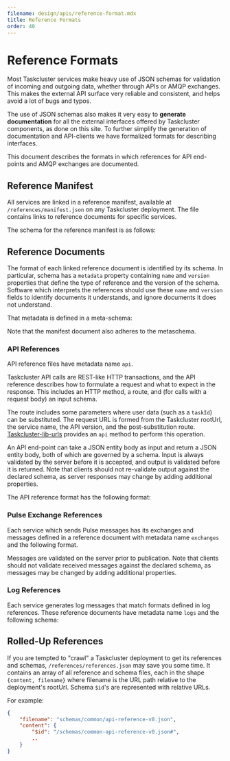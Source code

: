 ```yaml
---
filename: design/apis/reference-format.mdx
title: Reference Formats
order: 40
---
```


# Reference Formats

Most Taskcluster services make heavy use of JSON schemas for validation of
incoming and outgoing data, whether through APIs or AMQP exchanges. This makes
the external API surface very reliable and consistent, and helps avoid a lot of
bugs and typos.

The use of JSON schemas also makes it very easy to **generate documentation**
for all the external interfaces offered by Taskcluster components, as done on
this site. To further simplify the generation of documentation and API-clients
we have formalized formats for describing interfaces.

This document describes the formats in which references for API end-points and
AMQP exchanges are documented. 

## Reference Manifest

All services are linked in a reference manifest, available at `/references/manifest.json` on any Taskcluster deployment.
The file contains links to reference documents for specific services.

The schema for the reference manifest is as follows:

<SchemaTable schema="/schemas/common/manifest-v3.json#" />

## Reference Documents

The format of each linked reference document is identified by its schema.
In particular, schema has a `metadata` property containing `name` and `version` properties that define the type of reference and the version of the schema.
Software which interprets the references should use these `name` and `version` fields to identify documents it understands, and ignore documents it does not understand.

That metadata is defined in a meta-schema:

<SchemaTable schema="/schemas/common/metadata-metaschema.json#" />

Note that the manifest document also adheres to the metaschema.

### API References

API reference files have metadata name `api`.

Taskcluster API calls are REST-like HTTP transactions, and the API reference
describes how to formulate a request and what to expect in the response.  This
includes an HTTP method, a route, and (for calls with a request body) an input
schema.

The route includes some parameters where user data (such as a `taskId`) can be
substituted.  The request URL is formed from the Taskcluster rootUrl, the
service name, the API version, and the post-substitution route.
[Taskcluster-lib-urls](https://github.com/taskcluster/taskcluster-lib-urls)
provides an `api` method to perform this operation.

An API end-point can take a JSON entity body as input and return a JSON entity
body, both of which are governed by a schema. Input is always validated by the
server before it is accepted, and output is validated before it is returned.
Note that clients should not re-validate output against the declared schema, as
server responses may change by adding additional properties.

The API reference format has the following format:

<SchemaTable schema="/schemas/common/api-reference-v0.json#" />

### Pulse Exchange References

Each service which sends Pulse messages has its exchanges and messages defined
in a reference document with metadata name `exchanges` and the following format.

<SchemaTable schema="/schemas/common/exchanges-reference-v0.json#" />

Messages are validated on the server prior to publication.
Note that clients should not validate received messages against the declared
schema, as messages may be changed by adding additional properties.

### Log References

Each service generates log messages that match formats defined in log references.
These reference documents have metadata name `logs` and the following schema:

<SchemaTable schema="/schemas/common/logs-reference-v0.json#" />

## Rolled-Up References

If you are tempted to "crawl" a Taskcluster deployment to get its references and schemas, `/references/references.json` may save you some time.
It contains an array of all reference and schema files, each in the shape `{content, filename}` where filename is the URL path relative to the deployment's rootUrl.
Schema `$id`'s are represented with relative URLs.

For example:

```json
{
    "filename": "schemas/common/api-reference-v0.json",
    "content": {
        "$id": "/schemas/common-api-reference-v0.json#",
        ..
    }
}
```
